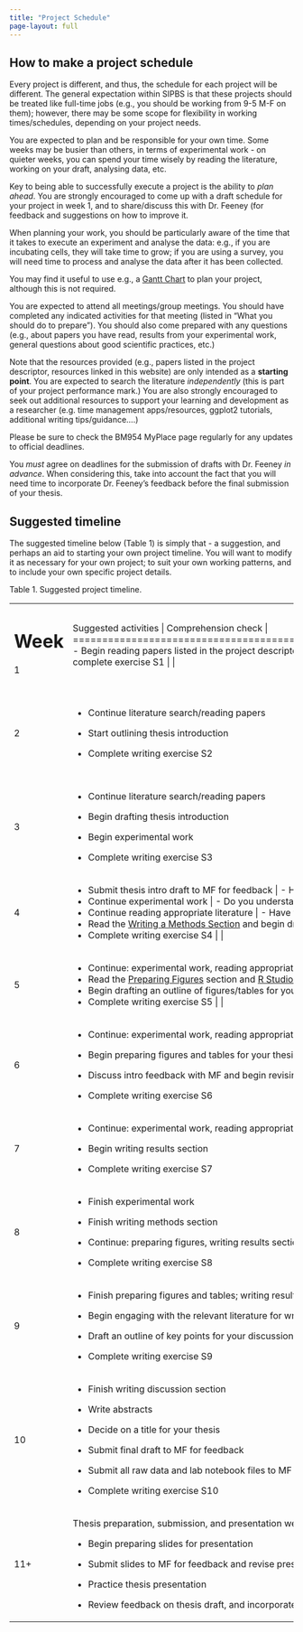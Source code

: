 ```yaml
---
title: "Project Schedule"
page-layout: full
---
```


## How to make a project schedule

Every project is different, and thus, the schedule for each project will be different. The general expectation within SIPBS is that these projects should be treated like full-time jobs (e.g., you should be working from 9-5 M-F on them); however, there may be some scope for flexibility in working times/schedules, depending on your project needs.

You are expected to plan and be responsible for your own time. Some weeks may be busier than others, in terms of experimental work - on quieter weeks, you can spend your time wisely by reading the literature, working on your draft, analysing data, etc.

::: callout-tip
Key to being able to successfully execute a project is the ability to *plan ahead*. You are strongly encouraged to come up with a draft schedule for your project in week 1, and to share/discuss this with Dr. Feeney (for feedback and suggestions on how to improve it.

When planning your work, you should be particularly aware of the time that it takes to execute an experiment and analyse the data: e.g., if you are incubating cells, they will take time to grow; if you are using a survey, you will need time to process and analyse the data after it has been collected.

You may find it useful to use e.g., a [Gantt Chart](https://www.apm.org.uk/resources/find-a-resource/gantt-chart/) to plan your project, although this is not required.
:::

You are expected to attend all meetings/group meetings. You should have completed any indicated activities for that meeting (listed in “What you should do to prepare”). You should also come prepared with any questions (e.g., about papers you have read, results from your experimental work, general questions about good scientific practices, etc.)

Note that the resources provided (e.g., papers listed in the project descriptor, resources linked in this website) are only intended as a <b>starting point</b>. You are expected to search the literature *independently* (this is part of your project performance mark.) You are also strongly encouraged to seek out additional resources to support your learning and development as a researcher (e.g. time management apps/resources, ggplot2 tutorials, additional writing tips/guidance….)

Please be sure to check the BM954 MyPlace page regularly for any updates to official deadlines.

::: callout-important
You *must* agree on deadlines for the submission of drafts with Dr. Feeney *in advance*. When considering this, take into account the fact that you will need time to incorporate Dr. Feeney's feedback before the final submission of your thesis.
:::

## Suggested timeline

The suggested timeline below (Table 1) is simply that - a suggestion, and perhaps an aid to starting your own project timeline. You will want to modify it as necessary for your own project; to suit your own working patterns, and to include your own specific project details.

Table 1. Suggested project timeline.

+---------+---------------------------------------------------------------------------------------------------------------------+----------------------------------------------------------------------------------------------------------------------------------------------------------------------------------------------------------------------------------------------------------------------------------------------------------------------------------------------------+
| Week    | Suggested activities                                                                                                | Comprehension check                                                                                                                                                                                                                                                                                                                                |
+=========+=====================================================================================================================+====================================================================================================================================================================================================================================================================================================================================================+
| 1       | -   Begin reading papers listed in the project descriptor                                                           | -   Do you understand the project descriptor and can you identify appropriate keywords to begin your literature search?                                                                                                                                                                                                                            |
|         |                                                                                                                     |                                                                                                                                                                                                                                                                                                                                                    |
|         | -   Begin literature search                                                                                         | -   Do you have a plan for reference management and how you will store/organise your notes?                                                                                                                                                                                                                                                        |
|         |                                                                                                                     |                                                                                                                                                                                                                                                                                                                                                    |
|         | -   Read the BM954 project guidelines                                                                               | -   Are you aware of the resources offered by the Strathclyde Library for [referencing](https://www.strath.ac.uk/professionalservices/library/researchrevise/referencing/) and [academic practices](https://www.strath.ac.uk/studywithus/strathlife/academicsupport/)?                                                                             |
|         |                                                                                                                     |                                                                                                                                                                                                                                                                                                                                                    |
|         | -   Read the [project expectations](./expectations.qmd) and [project and time management](./management.qmd) documents                                         | -   Have you read MF's [Notes on the use of generative AI](./AI.qmd)?                                                                                                                                                                                                                                                                                          |
|         |                                                                                                                     |                                                                                                                                                                                                                                                                                                                                                    |
|         | -   Read the [Writing exercises intro](WritingExercises-overview.qmd) and complete exercise S1                                                     |                                                                                                                                                                                                                                                                                                                                                    |
+---------+---------------------------------------------------------------------------------------------------------------------+----------------------------------------------------------------------------------------------------------------------------------------------------------------------------------------------------------------------------------------------------------------------------------------------------------------------------------------------------+
| 2       | -   Continue literature search/reading papers                                                                       | -   Do you understand the structure of a scientific paper and know how to critically read one?                                                                                                                                                                                                                                                     |
|         |                                                                                                                     |                                                                                                                                                                                                                                                                                                                                                    |
|         | -   Start outlining thesis introduction                                                                             | -   Are you using appropriate strategies (keywords and filters) for searching the literature? Are there any key papers that you might be missing?                                                                                                                                                                                                  |
|         |                                                                                                                     |                                                                                                                                                                                                                                                                                                                                                    |
|         | -   Complete writing exercise S2                                                                                    | -   Do you understand what makes a good and useful outline? check out some resources for writing outlines such as [how to outline](https://owl.purdue.edu/owl/general_writing/the_writing_process/developing_an_outline/how_to_outline.html) and [the importance of outlining](https://learningcenters.rutgers.edu/resources/importance-outlining) |
|         |                                                                                                                     |                                                                                                                                                                                                                                                                                                                                                    |
|         |                                                                                                                     | -   Do you have a detailed plan for how you will carry out your experimental work? Do you have a plan for data management?                                                                                                                                                                                                                         |
+---------+---------------------------------------------------------------------------------------------------------------------+----------------------------------------------------------------------------------------------------------------------------------------------------------------------------------------------------------------------------------------------------------------------------------------------------------------------------------------------------+
| 3       | -   Continue literature search/reading papers                                                                       | -   Have you read through, and do you understand, MF’s [general writing tips](https://mafeeney.github.io/BM432projects/writingtips.html)? Do you understand how to logically structure a paragraph? As you begin to write, are you organising your introduction in a logical way?                                                                  |
|         |                                                                                                                     |                                                                                                                                                                                                                                                                                                                                                    |
|         | -   Begin drafting thesis introduction                                                                              | -   Can you express the aims and hypothesis of your project in your own words?                                                                                                                                                                                                                                                                     |
|         |                                                                                                                     |                                                                                                                                                                                                                                                                                                                                                    |
|         | -   Begin experimental work                                                                                         | -   Are you using a correct citation method?                                                                                                                                                                                                                                                                                                       |
|         |                                                                                                                     |                                                                                                                                                                                                                                                                                                                                                    |
|         | -   Complete writing exercise S3                                                                                    | -   As you begin your experiments, do you understand what details you should be recording in order to [write your methods section](./methods.qmd)?                                                                                                                                                         |
+---------+---------------------------------------------------------------------------------------------------------------------+----------------------------------------------------------------------------------------------------------------------------------------------------------------------------------------------------------------------------------------------------------------------------------------------------------------------------------------------------+
| 4       | -   Submit thesis intro draft to MF for feedback                                                                    | -   Have you looked at the [Thesis Submission checklist](./assets/Thesis_submission_checklist.docx) and do you understand how your introduction and methods sections should be formatted?                                                                                                                                                                                                       |
|         |                                                                                                                     |                                                                                                                                                                                                                                                                                                                                                    |
|         | -   Continue experimental work                                                                                      | -   Do you understand your research methods and know how to troubleshoot your experiments?                                                                                                                                                                                                                                                         |
|         |                                                                                                                     |                                                                                                                                                                                                                                                                                                                                                    |
|         | -   Continue reading appropriate literature                                                                         | -   Have you read and understood MF's section on [Experimental Design](./experimentaldesign.qmd), and looked at the relevant resources available for different types of projects?                                                                                                                                                                                              |
|         |                                                                                                                     |                                                                                                                                                                                                                                                                                                                                                    |
|         | -   Read the [Writing a Methods Section](./methods.qmd) and begin drafting methods section                                             |                                                                                                                                                                                                                                                                                                                                                    |
|         |                                                                                                                     |                                                                                                                                                                                                                                                                                                                                                    |
|         | -   Complete writing exercise S4                                                                                    |                                                                                                                                                                                                                                                                                                                                                    |
+---------+---------------------------------------------------------------------------------------------------------------------+----------------------------------------------------------------------------------------------------------------------------------------------------------------------------------------------------------------------------------------------------------------------------------------------------------------------------------------------------+
| 5       | -   Continue: experimental work, reading appropriate literature; writing methods section                            | -   Do you have a plan for your data analysis (including any necessary statistical methods)?                                                                                                                                                                                                                                                       |
|         |                                                                                                                     |                                                                                                                                                                                                                                                                                                                                                    |
|         | -   Read the [Preparing Figures](./figures.qmd) section and [R Studio Resources](./RStudio.qmd) sections                                              | -   Do you understand the elements necessary in a scientific figure and how to prepare a figure?                                                                                                                                                                                                                                                   |
|         |                                                                                                                     |                                                                                                                                                                                                                                                                                                                                                    |
|         | -   Begin drafting an outline of figures/tables for your thesis                                                     | -   Do you understand how to tell a scientific story in a logical order?                                                                                                                                                                                                                                                                           |
|         |                                                                                                                     |                                                                                                                                                                                                                                                                                                                                                    |
|         | -   Complete writing exercise S5                                                                                    |                                                                                                                                                                                                                                                                                                                                                    |
+---------+---------------------------------------------------------------------------------------------------------------------+----------------------------------------------------------------------------------------------------------------------------------------------------------------------------------------------------------------------------------------------------------------------------------------------------------------------------------------------------+
| 6       | -   Continue: experimental work, reading appropriate literature; writing methods section                            | -   Do you understand what kind of feedback you can expect on your thesis intro and do you have a plan for how you can act on this feedback?                                                                                                                                                                                                       |
|         |                                                                                                                     |                                                                                                                                                                                                                                                                                                                                                    |
|         | -   Begin preparing figures and tables for your thesis                                                              | -   Do you have a plan for "version control" and making revisions to your thesis intro?                                                                                                                                                                                                                                                            |
|         |                                                                                                                     |                                                                                                                                                                                                                                                                                                                                                    |
|         | -   Discuss intro feedback with MF and begin revising introduction section                                          | -   Do you understand how to write a good figure title and legend?                                                                                                                                                                                                                                                                                 |
|         |                                                                                                                     |                                                                                                                                                                                                                                                                                                                                                    |
|         | -   Complete writing exercise S6                                                                                    |                                                                                                                                                                                                                                                                                                                                                    |
+---------+---------------------------------------------------------------------------------------------------------------------+----------------------------------------------------------------------------------------------------------------------------------------------------------------------------------------------------------------------------------------------------------------------------------------------------------------------------------------------------+
| 7       | -   Continue: experimental work, reading appropriate literature; writing methods section; preparing figures         | -   Do you understand how to structure a results section?                                                                                                                                                                                                                                                                                          |
|         |                                                                                                                     |                                                                                                                                                                                                                                                                                                                                                    |
|         | -   Begin writing results section                                                                                   | -   Can you clearly link your experiments and results to your initial hypothesis and aim(s)?                                                                                                                                                                                                                                                       |
|         |                                                                                                                     |                                                                                                                                                                                                                                                                                                                                                    |
|         | -   Complete writing exercise S7                                                                                    |                                                                                                                                                                                                                                                                                                                                                    |
+---------+---------------------------------------------------------------------------------------------------------------------+----------------------------------------------------------------------------------------------------------------------------------------------------------------------------------------------------------------------------------------------------------------------------------------------------------------------------------------------------+
| 8       | -   Finish experimental work                                                                                        | -   Have you checked that your methods section contains an appropriate amount of detail and is sufficient for replication?                                                                                                                                                                                                                         |
|         |                                                                                                                     |                                                                                                                                                                                                                                                                                                                                                    |
|         | -   Finish writing methods section                                                                                  | -   Have you confirmed that your results files (raw data) are saved in an appropriate format and accompanied by appropriate metadata and readme files where needed?                                                                                                                                                                                |
|         |                                                                                                                     |                                                                                                                                                                                                                                                                                                                                                    |
|         | -   Continue: preparing figures, writing results section, reading appropriate literature                            |                                                                                                                                                                                                                                                                                                                                                    |
|         |                                                                                                                     |                                                                                                                                                                                                                                                                                                                                                    |
|         | -   Complete writing exercise S8                                                                                    |                                                                                                                                                                                                                                                                                                                                                    |
+---------+---------------------------------------------------------------------------------------------------------------------+----------------------------------------------------------------------------------------------------------------------------------------------------------------------------------------------------------------------------------------------------------------------------------------------------------------------------------------------------+
| 9       | -   Finish preparing figures and tables; writing results section                                                    | -   Do you understand the structure and necessary elements required for a good discussion section?                                                                                                                                                                                                                                                 |
|         |                                                                                                                     |                                                                                                                                                                                                                                                                                                                                                    |
|         | -   Begin engaging with the relevant literature for writing your discussion section                                 | -   Have you confirmed that your thesis figures and tables are prepared in an appropriate format and are publication-quality? Have you reviewed essential aspects of data visualisation and applied them to your figures/tables?                                                                                                                   |
|         |                                                                                                                     |                                                                                                                                                                                                                                                                                                                                                    |
|         | -   Draft an outline of key points for your discussion section; discuss these with MF; and begin writing discussion |                                                                                                                                                                                                                                                                                                                                                    |
|         |                                                                                                                     |                                                                                                                                                                                                                                                                                                                                                    |
|         | -   Complete writing exercise S9                                                                                    |                                                                                                                                                                                                                                                                                                                                                    |
+---------+---------------------------------------------------------------------------------------------------------------------+----------------------------------------------------------------------------------------------------------------------------------------------------------------------------------------------------------------------------------------------------------------------------------------------------------------------------------------------------+
| 10      | -   Finish writing discussion section                                                                               | -   Do you understand how to structure an abstract? What makes an effective abstract, and the difference between lay and technical abstracts?                                                                                                                                                                                                      |
|         |                                                                                                                     |                                                                                                                                                                                                                                                                                                                                                    |
|         | -   Write abstracts                                                                                                 | -   Do you understand what makes a good, effective, thesis title?                                                                                                                                                                                                                                                                                  |
|         |                                                                                                                     |                                                                                                                                                                                                                                                                                                                                                    |
|         | -   Decide on a title for your thesis                                                                               |                                                                                                                                                                                                                                                                                                                                                    |
|         |                                                                                                                     |                                                                                                                                                                                                                                                                                                                                                    |
|         | -   Submit final draft to MF for feedback                                                                           |                                                                                                                                                                                                                                                                                                                                                    |
|         |                                                                                                                     |                                                                                                                                                                                                                                                                                                                                                    |
|         | -   Submit all raw data and lab notebook files to MF                                                                |                                                                                                                                                                                                                                                                                                                                                    |
|         |                                                                                                                     |                                                                                                                                                                                                                                                                                                                                                    |
|         | -   Complete writing exercise S10                                                                                   |                                                                                                                                                                                                                                                                                                                                                    |
+---------+---------------------------------------------------------------------------------------------------------------------+----------------------------------------------------------------------------------------------------------------------------------------------------------------------------------------------------------------------------------------------------------------------------------------------------------------------------------------------------+
| 11+     | Thesis preparation, submission, and presentation weeks:                                                             | -   Have you read and understood the [presentation preparation resources](https://mafeeney.github.io/BM432projects/slides.html)?                                                                                                                                                                                                                   |
|         |                                                                                                                     |                                                                                                                                                                                                                                                                                                                                                    |
|         | -   Begin preparing slides for presentation                                                                         | -   Have you reviewed the Thesis Submission checklist and ensured that your thesis is correctly formatted?                                                                                                                                                                                                                                         |
|         |                                                                                                                     |                                                                                                                                                                                                                                                                                                                                                    |
|         | -   Submit slides to MF for feedback and revise presentation                                                        |                                                                                                                                                                                                                                                                                                                                                    |
|         |                                                                                                                     |                                                                                                                                                                                                                                                                                                                                                    |
|         | -   Practice thesis presentation                                                                                    |                                                                                                                                                                                                                                                                                                                                                    |
|         |                                                                                                                     |                                                                                                                                                                                                                                                                                                                                                    |
|         | -   Review feedback on thesis draft, and incorporate this into your work as you revise and prepare your final draft |                                                                                                                                                                                                                                                                                                                                                    |
+---------+---------------------------------------------------------------------------------------------------------------------+----------------------------------------------------------------------------------------------------------------------------------------------------------------------------------------------------------------------------------------------------------------------------------------------------------------------------------------------------+
